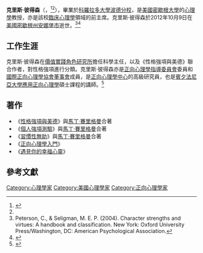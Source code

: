 {{NoteTA
| G1= PP
}}
{{short description|American psychologist}}
{{Infobox person
| name = 克里斯·彼得森
| image = 
| alt = 
| caption = 
| birth_name =
| 出生日期 = {{Birth date|1950|02|18}}
| 出生地點 = [[美國|美國]]
| 死亡日期 = {{Death date and age|2013|03|04|1950|02|18}}
| 逝世地點 = [[美國|美國]][[密歇根州|密歇根州]][[安娜堡市|安娜堡市]] 
| 原文名 = Christopher Peterson 
| 職業 = [[美國|美國]][[密西根大學|密西根大學]][[心理學教授|心理學教授]]
| years_active = 
| 知名作品 = [[性格強項與美德|性格強項與美德]]
| 母校 = [[科羅拉多大學波德分校|科羅拉多大學波德分校]]、[[賓夕凡尼亞大學|賓夕凡尼亞大學]]
}}

'''克里斯·彼得森'''（{{lang-en|Christopher Peterson}}，{{bd|1950年|2月18日|2012年|10月9日}}<ref>{{cite journal|title= Obituaries: Christopher Peterson "Other People Matter": 1950–2012|date= 2013-03-04|doi=10.1111/aphw.12007|pmid= 23457083|volume=5|issue= 1|pages=1–4|journal=Applied Psychology: Health and Well-Being|last1 = Park|first1 = Nansook|last2= Oates|first2= Sarah|last3= Schwarzer|first3= Ralf|url= https://deepblue.lib.umich.edu/bitstream/2027.42/96673/1/aphw12007.pdf}}</ref><ref name="psychcentral" />），畢業於[[科羅拉多大學波德分校|科羅拉多大學波德分校]]，是[[美國|美國]][[密歇根大學|密歇根大學]]的[[心理學|心理學]]教授，亦是該校[[臨床心理學|臨床心理學]]領域的前主席。克里斯·彼得森於2012年10月9日在[[美國|美國]][[密歇根州|密歇根州]][[安娜堡市|安娜堡市]]逝世。<ref name="psychcentral">Peterson, C., & Seligman, M. E. P. (2004). Character strengths and virtues: A handbook and classification. New York: Oxford University Press/Washington, DC: American Psychological Association.</ref><ref>{{Cite web|title=Measuring Your Character Strengths|url=https://psychcentral.com/blog/measuring-your-character-strengths/|last=Tartakovsky|first=Margarita|date=2011-01-05|website=psychcentral.com|language=en-US|access-date=2020-05-19|archive-date=2021-01-25|archive-url=https://web.archive.org/web/20210125075219/https://psychcentral.com/blog/measuring-your-character-strengths}}</ref>

==工作生涯==
克里斯·彼得森在[[價值實踐角色研究所|價值實踐角色研究所]]擔任科學主任，以及《性格強項與美德》聯合作者，對性格強項進行分類。克里斯·彼得森亦是[[正向心理學指導委員會|正向心理學指導委員會]]委員和[[國際正向心理學協會董事會|國際正向心理學協會董事會]]成員，是[[正向心理學中心|正向心理學中心]]的高級研究員，也是[[賓夕法尼亞大學|賓夕法尼亞大學]][[應用正向心理學|應用正向心理學]]碩士課程的講師。<ref>{{Cite book|title=Applied positive psychology: improving everyday life, health, schools, work, and society|date=2011|publisher=Psychology Press|others=Stewart Ian Donaldson, Mihaly Csikszentmihalyi, Jeanne Nakamura|isbn=978-0-203-81890-9|location=New York, NY|oclc=713015173}}</ref>

==著作==
*《[[性格強項與美德|性格強項與美德]]》與[[馬丁·賽里格曼|馬丁·賽里格曼]]合著
*《[[個人強項測驗|個人強項測驗]]》與[[馬丁·賽里格曼|馬丁·賽里格曼]]合著
*《[[習慣性無助|習慣性無助]]》與[[馬丁·賽里格曼|馬丁·賽里格曼]]合著
*《[[正向心理學入門|正向心理學入門]]》
*《[[遇見你的幸福心靈|遇見你的幸福心靈]]》

==參考文獻==
{{reflist}}

[[Category:心理學家|Category:心理學家]]
[[Category:美國心理學家|Category:美國心理學家]]
[[Category:正向心理學家|Category:正向心理學家]]